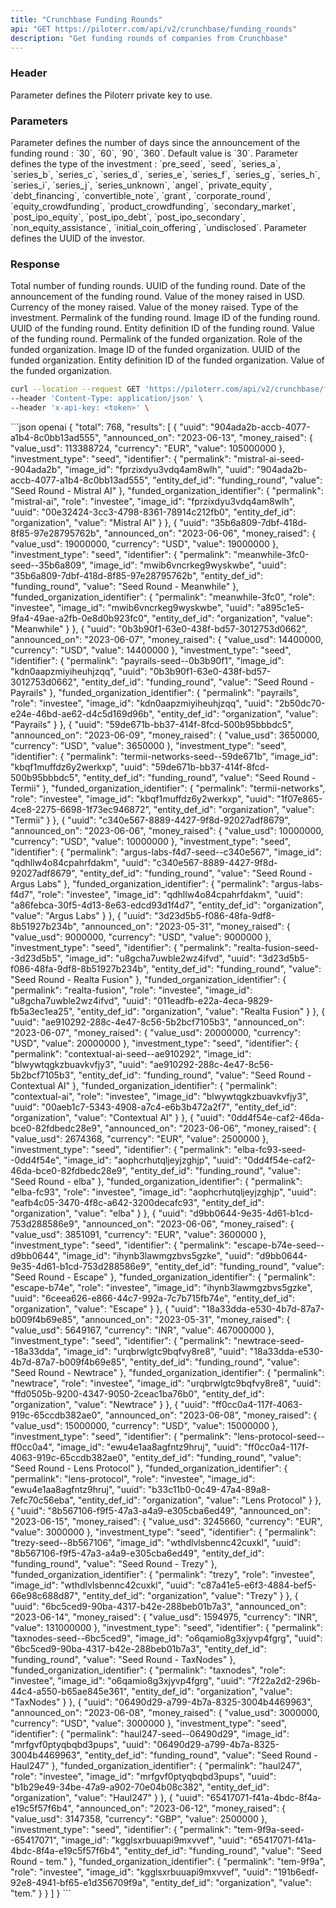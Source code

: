```yaml
---
title: "Crunchbase Funding Rounds"
api: "GET https://piloterr.com/api/v2/crunchbase/funding_rounds"
description: "Get funding rounds of companies from Crunchbase"
---
```


### Header

<ParamField header="x-api-key" type="string" required={true}>
    Parameter defines the Piloterr private key to use.
</ParamField>

### Parameters

<ParamField query="days_since_announcement" type="integer" placeholder="30">
    Parameter defines the number of days since the announcement of the funding round : `30`, `60`, `90`, `360`. Default value is `30`.
</ParamField>

<ParamField query="investment_type" type="string" placeholder="seed">
    Parameter defines the type of the investment : `pre_seed`, `seed`, `series_a`, `series_b`, `series_c`, `series_d`, `series_e`, `series_f`, `series_g`, `series_h`, `series_i`, `series_j`, `series_unknown`, `angel`, `private_equity`, `debt_financing`, `convertible_note`, `grant`, `corporate_round`, `equity_crowdfunding`, `product_crowdfunding`, `secondary_market`, `post_ipo_equity`, `post_ipo_debt`, `post_ipo_secondary`, `non_equity_assistance`, `initial_coin_offering`, `undisclosed`.
</ParamField>

<ParamField query="investor_identifiers" type="string" placeholder="df14597c-3e51-8d58-9c15-fb3de3a34a54">
    Parameter defines the UUID of the investor.
</ParamField>

### Response

<ResponseField name="funding_rounds" type="Funding Rounds Object">
    <Expandable title="properties" defaultOpen={true}>
        <ResponseField name="total" type="integer">
            Total number of funding rounds.
        </ResponseField>
        <ResponseField name="results" type="array">
            <Expandable title="properties" defaultOpen={true}>
                <ResponseField name="uuid" type="string">
                    UUID of the funding round.
                </ResponseField>
                <ResponseField name="announced_on" type="string">
                    Date of the announcement of the funding round.
                </ResponseField>
                <ResponseField name="money_raised" type="Money Raised Object">
                    <Expandable title="properties" defaultOpen={true}>
                        <ResponseField name="value_usd" type="integer">
                            Value of the money raised in USD.
                        </ResponseField>
                        <ResponseField name="currency" type="string">
                            Currency of the money raised.
                        </ResponseField>
                        <ResponseField name="value" type="integer">
                            Value of the money raised.
                        </ResponseField>
                    </Expandable>
                </ResponseField>
                <ResponseField name="investment_type" type="string">
                    Type of the investment.
                </ResponseField>
                <ResponseField name="identifier" type="Identifier Object">
                    <Expandable title="properties" defaultOpen={true}>
                        <ResponseField name="permalink" type="string">
                            Permalink of the funding round.
                        </ResponseField>
                        <ResponseField name="image_id" type="string">
                            Image ID of the funding round.
                        </ResponseField>
                        <ResponseField name="uuid" type="string">
                            UUID of the funding round.
                        </ResponseField>
                        <ResponseField name="entity_def_id" type="string">
                            Entity definition ID of the funding round.
                        </ResponseField>
                        <ResponseField name="value" type="string">
                            Value of the funding round.
                        </ResponseField>
                    </Expandable>
                </ResponseField>
                <ResponseField name="funded_organization_identifier" type="Funded Organization Identifier Object">
                    <Expandable title="properties" defaultOpen={true}>
                        <ResponseField name="permalink" type="string">
                            Permalink of the funded organization.
                        </ResponseField>
                        <ResponseField name="role" type="string">
                            Role of the funded organization.
                        </ResponseField>
                        <ResponseField name="image_id" type="string">
                            Image ID of the funded organization.
                        </ResponseField>
                        <ResponseField name="uuid" type="string">
                            UUID of the funded organization.
                        </ResponseField>
                        <ResponseField name="entity_def_id" type="string">
                            Entity definition ID of the funded organization.
                        </ResponseField>
                        <ResponseField name="value" type="string">
                            Value of the funded organization.
                        </ResponseField>
                    </Expandable>
                </ResponseField>
            </Expandable>
        </ResponseField>
    </Expandable>
</ResponseField>


<RequestExample>

```bash funding rounds
curl --location --request GET 'https://piloterr.com/api/v2/crunchbase/funding_rounds?days_since_announcement=30&investment_type=seed' \
--header 'Content-Type: application/json' \
--header 'x-api-key: <token>' \
```

</RequestExample>

<ResponseExample>
```json openai
{
    "total": 768,
    "results": [
        {
            "uuid": "904ada2b-accb-4077-a1b4-8c0bb13ad555",
            "announced_on": "2023-06-13",
            "money_raised": {
                "value_usd": 113388724,
                "currency": "EUR",
                "value": 105000000
            },
            "investment_type": "seed",
            "identifier": {
                "permalink": "mistral-ai-seed--904ada2b",
                "image_id": "fprzixdyu3vdq4am8wlh",
                "uuid": "904ada2b-accb-4077-a1b4-8c0bb13ad555",
                "entity_def_id": "funding_round",
                "value": "Seed Round - Mistral AI"
            },
            "funded_organization_identifier": {
                "permalink": "mistral-ai",
                "role": "investee",
                "image_id": "fprzixdyu3vdq4am8wlh",
                "uuid": "00e32424-3cc3-4798-8361-78914c212fb0",
                "entity_def_id": "organization",
                "value": "Mistral AI"
            }
        },
        {
            "uuid": "35b6a809-7dbf-418d-8f85-97e28795762b",
            "announced_on": "2023-06-06",
            "money_raised": {
                "value_usd": 19000000,
                "currency": "USD",
                "value": 19000000
            },
            "investment_type": "seed",
            "identifier": {
                "permalink": "meanwhile-3fc0-seed--35b6a809",
                "image_id": "mwib6vncrkeg9wyskwbe",
                "uuid": "35b6a809-7dbf-418d-8f85-97e28795762b",
                "entity_def_id": "funding_round",
                "value": "Seed Round - Meanwhile"
            },
            "funded_organization_identifier": {
                "permalink": "meanwhile-3fc0",
                "role": "investee",
                "image_id": "mwib6vncrkeg9wyskwbe",
                "uuid": "a895c1e5-9fa4-49ae-a2fb-0e8d0b923fc0",
                "entity_def_id": "organization",
                "value": "Meanwhile"
            }
        },
        {
            "uuid": "0b3b90f1-63e0-438f-bd57-3012753d0662",
            "announced_on": "2023-06-07",
            "money_raised": {
                "value_usd": 14400000,
                "currency": "USD",
                "value": 14400000
            },
            "investment_type": "seed",
            "identifier": {
                "permalink": "payrails-seed--0b3b90f1",
                "image_id": "kdn0aapzmiyiheuhjzqq",
                "uuid": "0b3b90f1-63e0-438f-bd57-3012753d0662",
                "entity_def_id": "funding_round",
                "value": "Seed Round - Payrails"
            },
            "funded_organization_identifier": {
                "permalink": "payrails",
                "role": "investee",
                "image_id": "kdn0aapzmiyiheuhjzqq",
                "uuid": "2b50dc70-e24e-46bd-ae62-d4c5d169d96b",
                "entity_def_id": "organization",
                "value": "Payrails"
            }
        },
        {
            "uuid": "59de671b-bb37-414f-8fcd-500b95bbbdc5",
            "announced_on": "2023-06-09",
            "money_raised": {
                "value_usd": 3650000,
                "currency": "USD",
                "value": 3650000
            },
            "investment_type": "seed",
            "identifier": {
                "permalink": "termii-networks-seed--59de671b",
                "image_id": "kbqf1muffdz6y2werkxp",
                "uuid": "59de671b-bb37-414f-8fcd-500b95bbbdc5",
                "entity_def_id": "funding_round",
                "value": "Seed Round - Termii"
            },
            "funded_organization_identifier": {
                "permalink": "termii-networks",
                "role": "investee",
                "image_id": "kbqf1muffdz6y2werkxp",
                "uuid": "1f07e865-4ce8-2275-6698-1f73ec946872",
                "entity_def_id": "organization",
                "value": "Termii"
            }
        },
        {
            "uuid": "c340e567-8889-4427-9f8d-92027adf8679",
            "announced_on": "2023-06-06",
            "money_raised": {
                "value_usd": 10000000,
                "currency": "USD",
                "value": 10000000
            },
            "investment_type": "seed",
            "identifier": {
                "permalink": "argus-labs-f4d7-seed--c340e567",
                "image_id": "qdhllw4o84cpahrfdakm",
                "uuid": "c340e567-8889-4427-9f8d-92027adf8679",
                "entity_def_id": "funding_round",
                "value": "Seed Round - Argus Labs"
            },
            "funded_organization_identifier": {
                "permalink": "argus-labs-f4d7",
                "role": "investee",
                "image_id": "qdhllw4o84cpahrfdakm",
                "uuid": "a86febca-30f5-4d13-8e63-edcd93d1f4d7",
                "entity_def_id": "organization",
                "value": "Argus Labs"
            }
        },
        {
            "uuid": "3d23d5b5-f086-48fa-9df8-8b51927b234b",
            "announced_on": "2023-05-31",
            "money_raised": {
                "value_usd": 9000000,
                "currency": "USD",
                "value": 9000000
            },
            "investment_type": "seed",
            "identifier": {
                "permalink": "realta-fusion-seed--3d23d5b5",
                "image_id": "u8gcha7uwble2wz4ifvd",
                "uuid": "3d23d5b5-f086-48fa-9df8-8b51927b234b",
                "entity_def_id": "funding_round",
                "value": "Seed Round - Realta Fusion"
            },
            "funded_organization_identifier": {
                "permalink": "realta-fusion",
                "role": "investee",
                "image_id": "u8gcha7uwble2wz4ifvd",
                "uuid": "011eadfb-e22a-4eca-9829-fb5a3ec1ea25",
                "entity_def_id": "organization",
                "value": "Realta Fusion"
            }
        },
        {
            "uuid": "ae910292-288c-4e47-8c56-5b2bcf7105b3",
            "announced_on": "2023-06-07",
            "money_raised": {
                "value_usd": 20000000,
                "currency": "USD",
                "value": 20000000
            },
            "investment_type": "seed",
            "identifier": {
                "permalink": "contextual-ai-seed--ae910292",
                "image_id": "blwywtqgkzbuavkvfjy3",
                "uuid": "ae910292-288c-4e47-8c56-5b2bcf7105b3",
                "entity_def_id": "funding_round",
                "value": "Seed Round - Contextual AI"
            },
            "funded_organization_identifier": {
                "permalink": "contextual-ai",
                "role": "investee",
                "image_id": "blwywtqgkzbuavkvfjy3",
                "uuid": "00aeb1c7-5343-4908-a7c4-e6b3b472a2f7",
                "entity_def_id": "organization",
                "value": "Contextual AI"
            }
        },
        {
            "uuid": "0dd4f54e-caf2-46da-bce0-82fdbedc28e9",
            "announced_on": "2023-06-06",
            "money_raised": {
                "value_usd": 2674368,
                "currency": "EUR",
                "value": 2500000
            },
            "investment_type": "seed",
            "identifier": {
                "permalink": "elba-fc93-seed--0dd4f54e",
                "image_id": "aophcrhutqljeyjzghjp",
                "uuid": "0dd4f54e-caf2-46da-bce0-82fdbedc28e9",
                "entity_def_id": "funding_round",
                "value": "Seed Round - elba"
            },
            "funded_organization_identifier": {
                "permalink": "elba-fc93",
                "role": "investee",
                "image_id": "aophcrhutqljeyjzghjp",
                "uuid": "eafb4c05-3470-4f8c-a642-3200decafc93",
                "entity_def_id": "organization",
                "value": "elba"
            }
        },
        {
            "uuid": "d9bb0644-9e35-4d61-b1cd-753d288586e9",
            "announced_on": "2023-06-06",
            "money_raised": {
                "value_usd": 3851091,
                "currency": "EUR",
                "value": 3600000
            },
            "investment_type": "seed",
            "identifier": {
                "permalink": "escape-b74e-seed--d9bb0644",
                "image_id": "ihynb3lawmgzbvs5gzke",
                "uuid": "d9bb0644-9e35-4d61-b1cd-753d288586e9",
                "entity_def_id": "funding_round",
                "value": "Seed Round - Escape"
            },
            "funded_organization_identifier": {
                "permalink": "escape-b74e",
                "role": "investee",
                "image_id": "ihynb3lawmgzbvs5gzke",
                "uuid": "6ceea626-e866-44c7-992a-7c7b715fb74e",
                "entity_def_id": "organization",
                "value": "Escape"
            }
        },
        {
            "uuid": "18a33dda-e530-4b7d-87a7-b009f4b69e85",
            "announced_on": "2023-05-31",
            "money_raised": {
                "value_usd": 5649167,
                "currency": "INR",
                "value": 467000000
            },
            "investment_type": "seed",
            "identifier": {
                "permalink": "newtrace-seed--18a33dda",
                "image_id": "urqbrwlgtc9bqfvy8re8",
                "uuid": "18a33dda-e530-4b7d-87a7-b009f4b69e85",
                "entity_def_id": "funding_round",
                "value": "Seed Round - Newtrace"
            },
            "funded_organization_identifier": {
                "permalink": "newtrace",
                "role": "investee",
                "image_id": "urqbrwlgtc9bqfvy8re8",
                "uuid": "ffd0505b-9200-4347-9050-2ceac1ba76b0",
                "entity_def_id": "organization",
                "value": "Newtrace"
            }
        },
        {
            "uuid": "ff0cc0a4-117f-4063-919c-65ccdb382ae0",
            "announced_on": "2023-06-08",
            "money_raised": {
                "value_usd": 15000000,
                "currency": "USD",
                "value": 15000000
            },
            "investment_type": "seed",
            "identifier": {
                "permalink": "lens-protocol-seed--ff0cc0a4",
                "image_id": "ewu4e1aa8agfntz9hruj",
                "uuid": "ff0cc0a4-117f-4063-919c-65ccdb382ae0",
                "entity_def_id": "funding_round",
                "value": "Seed Round - Lens Protocol"
            },
            "funded_organization_identifier": {
                "permalink": "lens-protocol",
                "role": "investee",
                "image_id": "ewu4e1aa8agfntz9hruj",
                "uuid": "b33c11b0-0c49-47a4-89a8-7efc70c56eba",
                "entity_def_id": "organization",
                "value": "Lens Protocol"
            }
        },
        {
            "uuid": "8b567106-f9f5-47a3-a4a9-e305cba6ed49",
            "announced_on": "2023-06-15",
            "money_raised": {
                "value_usd": 3245660,
                "currency": "EUR",
                "value": 3000000
            },
            "investment_type": "seed",
            "identifier": {
                "permalink": "trezy-seed--8b567106",
                "image_id": "wthdlvlsbennc42cuxkl",
                "uuid": "8b567106-f9f5-47a3-a4a9-e305cba6ed49",
                "entity_def_id": "funding_round",
                "value": "Seed Round - Trezy"
            },
            "funded_organization_identifier": {
                "permalink": "trezy",
                "role": "investee",
                "image_id": "wthdlvlsbennc42cuxkl",
                "uuid": "c87a41e5-e6f3-4884-bef5-66e98c688d87",
                "entity_def_id": "organization",
                "value": "Trezy"
            }
        },
        {
            "uuid": "6bc5ced9-90ba-4317-b42e-288beb01b7a3",
            "announced_on": "2023-06-14",
            "money_raised": {
                "value_usd": 1594975,
                "currency": "INR",
                "value": 131000000
            },
            "investment_type": "seed",
            "identifier": {
                "permalink": "taxnodes-seed--6bc5ced9",
                "image_id": "o6qamio8g3xjyvp4fgrg",
                "uuid": "6bc5ced9-90ba-4317-b42e-288beb01b7a3",
                "entity_def_id": "funding_round",
                "value": "Seed Round - TaxNodes"
            },
            "funded_organization_identifier": {
                "permalink": "taxnodes",
                "role": "investee",
                "image_id": "o6qamio8g3xjyvp4fgrg",
                "uuid": "7f22a2d2-296b-44c4-a550-b65ae845e361",
                "entity_def_id": "organization",
                "value": "TaxNodes"
            }
        },
        {
            "uuid": "06490d29-a799-4b7a-8325-3004b4469963",
            "announced_on": "2023-06-08",
            "money_raised": {
                "value_usd": 3000000,
                "currency": "USD",
                "value": 3000000
            },
            "investment_type": "seed",
            "identifier": {
                "permalink": "haul247-seed--06490d29",
                "image_id": "mrfgvf0ptyqbqbd3pups",
                "uuid": "06490d29-a799-4b7a-8325-3004b4469963",
                "entity_def_id": "funding_round",
                "value": "Seed Round - Haul247"
            },
            "funded_organization_identifier": {
                "permalink": "haul247",
                "role": "investee",
                "image_id": "mrfgvf0ptyqbqbd3pups",
                "uuid": "b1b29e49-34be-47a9-a902-70e04b08c382",
                "entity_def_id": "organization",
                "value": "Haul247"
            }
        },
        {
            "uuid": "65417071-f41a-4bdc-8f4a-e19c5f57f6b4",
            "announced_on": "2023-06-12",
            "money_raised": {
                "value_usd": 3147358,
                "currency": "GBP",
                "value": 2500000
            },
            "investment_type": "seed",
            "identifier": {
                "permalink": "tem-9f9a-seed--65417071",
                "image_id": "kgglsxrbuuapi9mxvvef",
                "uuid": "65417071-f41a-4bdc-8f4a-e19c5f57f6b4",
                "entity_def_id": "funding_round",
                "value": "Seed Round - tem."
            },
            "funded_organization_identifier": {
                "permalink": "tem-9f9a",
                "role": "investee",
                "image_id": "kgglsxrbuuapi9mxvvef",
                "uuid": "191b6edf-92e8-4941-bf65-e1d356709f9a",
                "entity_def_id": "organization",
                "value": "tem."
            }
        }
    ]
}
```
</ResponseExample>
